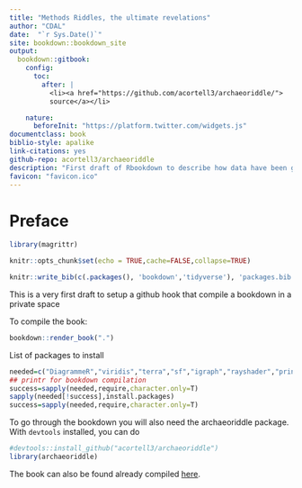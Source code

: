 ```yaml
--- 
title: "Methods Riddles, the ultimate revelations"
author: "CDAL"
date:  "`r Sys.Date()`"
site: bookdown::bookdown_site
output:
  bookdown::gitbook: 
    config:
      toc:
        after: |
          <li><a href="https://github.com/acortell3/archaeoriddle/">
          source</a></li>

    nature:
      beforeInit: "https://platform.twitter.com/widgets.js"
documentclass: book
biblio-style: apalike
link-citations: yes
github-repo: acortell3/archaeoriddle
description: "First draft of Rbookdown to describe how data have been generated"
favicon: "favicon.ico"
---
```

# Preface{-}

```r
library(magrittr)

knitr::opts_chunk$set(echo = TRUE,cache=FALSE,collapse=TRUE)
```

```r
knitr::write_bib(c(.packages(), 'bookdown','tidyverse'), 'packages.bib')
```

This is a very first draft to setup a github hook that compile a bookdown in a private space

To compile the book:

```r
bookdown::render_book(".")
```

List of packages to install

```r
needed=c("DiagrammeR","viridis","terra","sf","igraph","rayshader","printr") 
## printr for bookdown compilation
success=sapply(needed,require,character.only=T)
sapply(needed[!success],install.packages)
success=sapply(needed,require,character.only=T)
```

To go through the bookdown you will also need the archaeoriddle package. With `devtools` installed, you can do

```r
#devtools::install_github("acortell3/archaeoriddle")
library(archaeoriddle)
```


The book can also be found already compiled [here](https://cdal.arch.cam.ac.uk/archaeoriddle/).

